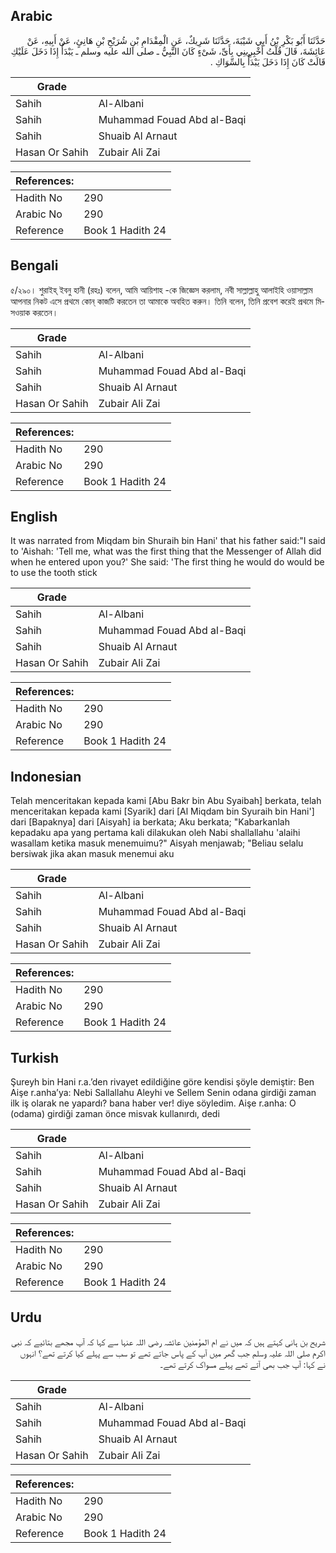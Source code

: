 ## Arabic


<div dir="rtl" lang="ar" style={{fontSize:'larger',backgroundColor:'#f8f9fa',padding:20}}>
حَدَّثَنَا أَبُو بَكْرِ بْنُ أَبِي شَيْبَةَ، حَدَّثَنَا شَرِيكٌ، عَنِ الْمِقْدَامِ بْنِ شُرَيْحِ بْنِ هَانِئٍ، عَنْ أَبِيهِ، عَنْ عَائِشَةَ، قَالَ قُلْتُ أَخْبِرِينِي بِأَىِّ، شَىْءٍ كَانَ النَّبِيُّ ـ صلى الله عليه وسلم ـ يَبْدَأُ إِذَا دَخَلَ عَلَيْكِ قَالَتْ كَانَ إِذَا دَخَلَ يَبْدَأُ بِالسِّوَاكِ ‏.‏
</div>
<div style={{backgroundColor:'#f8f9fa',padding:20, marginBottom: 10}}><table> <thead> <tr> <th>Grade</th> <th></th> </tr> </thead> <tbody> <tr><td>Sahih</td><td>Al-Albani</td></tr><tr><td>Sahih</td><td>Muhammad Fouad Abd al-Baqi</td></tr><tr><td>Sahih</td><td>Shuaib Al Arnaut</td></tr><tr><td>Hasan Or Sahih</td><td>Zubair Ali Zai</td></tr></tbody></table><table> <thead> <tr> <th>References:</th> <th></th> </tr> </thead> <tbody><tr><td>Hadith No</td><td>290</td></tr><tr><td>Arabic No</td><td>290</td></tr><tr><td>Reference</td><td>Book 1 Hadith 24</td></tr></tbody></table></div>

## Bengali


<div dir="ltr" lang="bn" style={{fontSize:'larger',backgroundColor:'#f8f9fa',padding:20}}>
৫/২৯০। শুরাইহ্ ইবনু হানী (রহঃ) বলেন, আমি আয়িশাহ -কে জিজ্ঞেস করলাম, নবী সাল্লাল্লাহু আলাইহি ওয়াসাল্লাম আপনার নিকট এসে প্রথমে কোন্ কাজটি করতেন তা আমাকে অবহিত করুন। তিনি বলেন, তিনি প্রবেশ করেই প্রথমে মিসওয়াক করতেন।
</div>
<div style={{backgroundColor:'#f8f9fa',padding:20, marginBottom: 10}}><table> <thead> <tr> <th>Grade</th> <th></th> </tr> </thead> <tbody> <tr><td>Sahih</td><td>Al-Albani</td></tr><tr><td>Sahih</td><td>Muhammad Fouad Abd al-Baqi</td></tr><tr><td>Sahih</td><td>Shuaib Al Arnaut</td></tr><tr><td>Hasan Or Sahih</td><td>Zubair Ali Zai</td></tr></tbody></table><table> <thead> <tr> <th>References:</th> <th></th> </tr> </thead> <tbody><tr><td>Hadith No</td><td>290</td></tr><tr><td>Arabic No</td><td>290</td></tr><tr><td>Reference</td><td>Book 1 Hadith 24</td></tr></tbody></table></div>

## English


<div dir="ltr" lang="en" style={{fontSize:'larger',backgroundColor:'#f8f9fa',padding:20}}>
It was narrated from Miqdam bin Shuraih bin Hani' that his father said:"I said to 'Aishah: 'Tell me, what was the first thing that the Messenger of Allah did when he entered upon you?' She said: 'The first thing he would do would be to use the tooth stick
</div>
<div style={{backgroundColor:'#f8f9fa',padding:20, marginBottom: 10}}><table> <thead> <tr> <th>Grade</th> <th></th> </tr> </thead> <tbody> <tr><td>Sahih</td><td>Al-Albani</td></tr><tr><td>Sahih</td><td>Muhammad Fouad Abd al-Baqi</td></tr><tr><td>Sahih</td><td>Shuaib Al Arnaut</td></tr><tr><td>Hasan Or Sahih</td><td>Zubair Ali Zai</td></tr></tbody></table><table> <thead> <tr> <th>References:</th> <th></th> </tr> </thead> <tbody><tr><td>Hadith No</td><td>290</td></tr><tr><td>Arabic No</td><td>290</td></tr><tr><td>Reference</td><td>Book 1 Hadith 24</td></tr></tbody></table></div>

## Indonesian


<div dir="ltr" lang="id" style={{fontSize:'larger',backgroundColor:'#f8f9fa',padding:20}}>
Telah menceritakan kepada kami [Abu Bakr bin Abu Syaibah] berkata, telah menceritakan kepada kami [Syarik] dari [Al Miqdam bin Syuraih bin Hani'] dari [Bapaknya] dari [Aisyah] ia berkata; Aku berkata; "Kabarkanlah kepadaku apa yang pertama kali dilakukan oleh Nabi shallallahu 'alaihi wasallam ketika masuk menemuimu?" Aisyah menjawab; "Beliau selalu bersiwak jika akan masuk menemui aku
</div>
<div style={{backgroundColor:'#f8f9fa',padding:20, marginBottom: 10}}><table> <thead> <tr> <th>Grade</th> <th></th> </tr> </thead> <tbody> <tr><td>Sahih</td><td>Al-Albani</td></tr><tr><td>Sahih</td><td>Muhammad Fouad Abd al-Baqi</td></tr><tr><td>Sahih</td><td>Shuaib Al Arnaut</td></tr><tr><td>Hasan Or Sahih</td><td>Zubair Ali Zai</td></tr></tbody></table><table> <thead> <tr> <th>References:</th> <th></th> </tr> </thead> <tbody><tr><td>Hadith No</td><td>290</td></tr><tr><td>Arabic No</td><td>290</td></tr><tr><td>Reference</td><td>Book 1 Hadith 24</td></tr></tbody></table></div>

## Turkish


<div dir="ltr" lang="tr" style={{fontSize:'larger',backgroundColor:'#f8f9fa',padding:20}}>
Şureyh bin Hani r.a.’den rivayet edildiğine göre kendisi şöyle demiştir: Ben Aişe r.anha’ya: Nebi Sallallahu Aleyhi ve Sellem Senin odana girdiği zaman ilk iş olarak ne yapardı? bana haber ver! diye söyledim. Aişe r.anha: O (odama) girdiği zaman önce misvak kullanırdı, dedi
</div>
<div style={{backgroundColor:'#f8f9fa',padding:20, marginBottom: 10}}><table> <thead> <tr> <th>Grade</th> <th></th> </tr> </thead> <tbody> <tr><td>Sahih</td><td>Al-Albani</td></tr><tr><td>Sahih</td><td>Muhammad Fouad Abd al-Baqi</td></tr><tr><td>Sahih</td><td>Shuaib Al Arnaut</td></tr><tr><td>Hasan Or Sahih</td><td>Zubair Ali Zai</td></tr></tbody></table><table> <thead> <tr> <th>References:</th> <th></th> </tr> </thead> <tbody><tr><td>Hadith No</td><td>290</td></tr><tr><td>Arabic No</td><td>290</td></tr><tr><td>Reference</td><td>Book 1 Hadith 24</td></tr></tbody></table></div>

## Urdu


<div dir="rtl" lang="ur" style={{fontSize:'larger',backgroundColor:'#f8f9fa',padding:20}}>
شریح بن ہانی کہتے ہیں کہ میں نے ام المؤمنین عائشہ رضی اللہ عنہا سے کہا کہ آپ مجھے بتائیے کہ نبی اکرم صلی اللہ علیہ وسلم جب گھر میں آپ کے پاس جاتے تھے تو سب سے پہلے کیا کرتے تھے؟ انہوں نے کہا: آپ جب بھی آتے تھے پہلے مسواک کرتے تھے۔
</div>
<div style={{backgroundColor:'#f8f9fa',padding:20, marginBottom: 10}}><table> <thead> <tr> <th>Grade</th> <th></th> </tr> </thead> <tbody> <tr><td>Sahih</td><td>Al-Albani</td></tr><tr><td>Sahih</td><td>Muhammad Fouad Abd al-Baqi</td></tr><tr><td>Sahih</td><td>Shuaib Al Arnaut</td></tr><tr><td>Hasan Or Sahih</td><td>Zubair Ali Zai</td></tr></tbody></table><table> <thead> <tr> <th>References:</th> <th></th> </tr> </thead> <tbody><tr><td>Hadith No</td><td>290</td></tr><tr><td>Arabic No</td><td>290</td></tr><tr><td>Reference</td><td>Book 1 Hadith 24</td></tr></tbody></table></div>